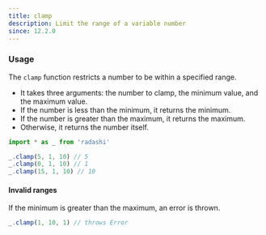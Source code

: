 ```yaml
---
title: clamp
description: Limit the range of a variable number
since: 12.2.0
---
```


### Usage

The `clamp` function restricts a number to be within a specified
range.

- It takes three arguments: the number to clamp, the minimum value,
  and the maximum value.
- If the number is less than the minimum, it returns the minimum.
- If the number is greater than the maximum, it returns the
  maximum.
- Otherwise, it returns the number itself.

```ts
import * as _ from 'radashi'

_.clamp(5, 1, 10) // 5
_.clamp(0, 1, 10) // 1
_.clamp(15, 1, 10) // 10
```

#### Invalid ranges

If the minimum is greater than the maximum, an error is thrown.

```ts
_.clamp(1, 10, 1) // throws Error
```
